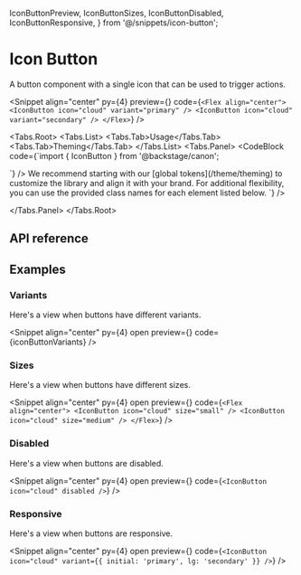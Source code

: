  IconButtonPreview,
  IconButtonSizes,
  IconButtonDisabled,
  IconButtonResponsive,
} from '@/snippets/icon-button';

# Icon Button

A button component with a single icon that can be used to trigger actions.

<Snippet
  align="center"
  py={4}
  preview={<IconButtonPreview />}
  code={`<Flex align="center">
    <IconButton icon="cloud" variant="primary" />
    <IconButton icon="cloud" variant="secondary" />
</Flex>`}
/>

<Tabs.Root>
  <Tabs.List>
    <Tabs.Tab>Usage</Tabs.Tab>
    <Tabs.Tab>Theming</Tabs.Tab>
  </Tabs.List>
  <Tabs.Panel>
    <CodeBlock
      code={`import { IconButton } from '@backstage/canon';

<IconButton />
`}
    />
  </Tabs.Panel>
  <Tabs.Panel>
    We recommend starting with our [global tokens](/theme/theming) to customize the library and align it with
    your brand. For additional flexibility, you can use the provided class names for each element listed below.
    <CodeBlock
      code={`<IconButton className="canon-IconButton" />`}
    />

  </Tabs.Panel>
</Tabs.Root>

## API reference

<PropsTable data={iconButtonPropDefs} />

## Examples

### Variants

Here's a view when buttons have different variants.

<Snippet
  align="center"
  py={4}
  open
  preview={<IconButtonPreview />}
  code={iconButtonVariants}
/>

### Sizes

Here's a view when buttons have different sizes.

<Snippet
  align="center"
  py={4}
  open
  preview={<IconButtonSizes />}
  code={`<Flex align="center">
    <IconButton icon="cloud" size="small" />
    <IconButton icon="cloud" size="medium" />
</Flex>`}
/>

### Disabled

Here's a view when buttons are disabled.

<Snippet
  align="center"
  py={4}
  open
  preview={<IconButtonDisabled />}
  code={`<IconButton icon="cloud" disabled />`}
/>

### Responsive

Here's a view when buttons are responsive.

<Snippet
  align="center"
  py={4}
  open
  preview={<IconButtonResponsive />}
  code={`<IconButton icon="cloud" variant={{ initial: 'primary', lg: 'secondary' }} />`}
/>
